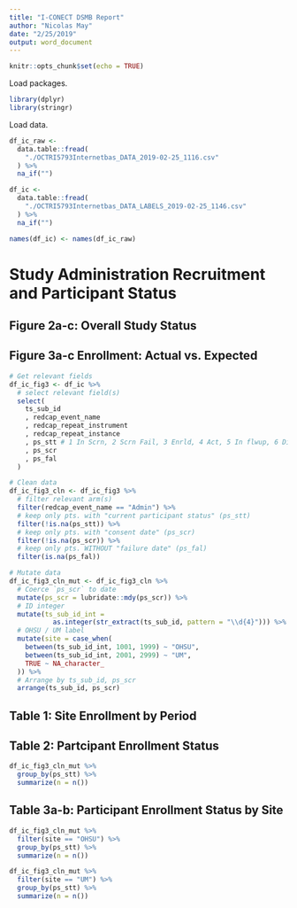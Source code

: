 ```yaml
---
title: "I-CONECT DSMB Report"
author: "Nicolas May"
date: "2/25/2019"
output: word_document
---
```


```r
knitr::opts_chunk$set(echo = TRUE)
```

Load packages.

```r
library(dplyr)
library(stringr)
```


Load data.

```r
df_ic_raw <-
  data.table::fread(
    "./OCTRI5793Internetbas_DATA_2019-02-25_1116.csv"
  ) %>% 
  na_if("")

df_ic <- 
  data.table::fread(
    "./OCTRI5793Internetbas_DATA_LABELS_2019-02-25_1146.csv"
  ) %>% 
  na_if("")

names(df_ic) <- names(df_ic_raw)
```


# Study Administration Recruitment and Participant Status

## Figure 2a-c: Overall Study Status

## Figure 3a-c Enrollment: Actual vs. Expected

```r
# Get relevant fields
df_ic_fig3 <- df_ic %>% 
  # select relevant field(s)
  select(
    ts_sub_id
    , redcap_event_name
    , redcap_repeat_instrument
    , redcap_repeat_instance
    , ps_stt # 1 In Scrn, 2 Scrn Fail, 3 Enrld, 4 Act, 5 In flwup, 6 Dicont
    , ps_scr 
    , ps_fal
  ) 

# Clean data
df_ic_fig3_cln <- df_ic_fig3 %>% 
  # filter relevant arm(s)
  filter(redcap_event_name == "Admin") %>% 
  # keep only pts. with "current participant status" (ps_stt)
  filter(!is.na(ps_stt)) %>%
  # keep only pts. with "consent date" (ps_scr)
  filter(!is.na(ps_scr)) %>% 
  # keep only pts. WITHOUT "failure date" (ps_fal)
  filter(is.na(ps_fal))

# Mutate data
df_ic_fig3_cln_mut <- df_ic_fig3_cln %>% 
  # Coerce `ps_scr` to date
  mutate(ps_scr = lubridate::mdy(ps_scr)) %>% 
  # ID integer
  mutate(ts_sub_id_int = 
           as.integer(str_extract(ts_sub_id, pattern = "\\d{4}"))) %>% 
  # OHSU / UM label
  mutate(site = case_when(
    between(ts_sub_id_int, 1001, 1999) ~ "OHSU",
    between(ts_sub_id_int, 2001, 2999) ~ "UM",
    TRUE ~ NA_character_
  )) %>% 
  # Arrange by ts_sub_id, ps_scr  
  arrange(ts_sub_id, ps_scr)
```

## Table 1: Site Enrollment by Period

## Table 2: Partcipant Enrollment Status

```r
df_ic_fig3_cln_mut %>% 
  group_by(ps_stt) %>% 
  summarize(n = n())
```

## Table 3a-b: Participant Enrollment Status by Site

```r
df_ic_fig3_cln_mut %>% 
  filter(site == "OHSU") %>% 
  group_by(ps_stt) %>% 
  summarize(n = n())
```

```r
df_ic_fig3_cln_mut %>% 
  filter(site == "UM") %>% 
  group_by(ps_stt) %>% 
  summarize(n = n())
```


